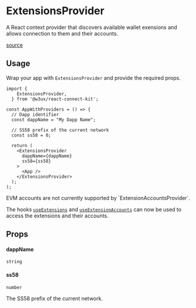 
# ExtensionsProvider

A React context provider that discovers available wallet exensions and allows connection to them and their accounts.

[source](https://github.com/w3ux/w3ux-library/tree/main/library/react-connect-kit/src/ExtensionsProvider)

## Usage

Wrap your app with `ExtensionsProvider` and provide the required props. 

```tsx
import {
    ExtensionsProvider,
  } from '@w3ux/react-connect-kit';

const AppWithProviders = () => {
  // Dapp identifier
  const dappName = "My Dapp Name";

  // SS58 prefix of the current network
  const ss58 = 0;

  return (
    <ExtensionsProvider
      dappName={dappName}
      ss58={ss58}
    >
      <App />
    </ExtensionsProvider>
  );
);
```

<Callout type="note">
  EVM accounts are not currently supported by `ExtensionAccountsProvider`.
</Callout>

The hooks [`useExtensions`](/library/react-connect-kit/use-extensions) and [`useExtensionAccounts`](/library/react-connect-kit/use-extension-accounts) can now be used to access the extensions and their accounts. 

## Props

#### dappName
`string`

#### ss58
`number`

The SS58 prefix of the current network.
